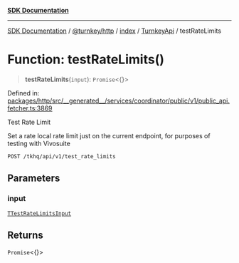 [**SDK Documentation**](../../../../../../README.mdx)

***

[SDK Documentation](../../../../../../packages.mdx) / [@turnkey/http](../../../../README.mdx) / [index](../../../README.mdx) / [TurnkeyApi](../README.mdx) / testRateLimits

# Function: testRateLimits()

> **testRateLimits**(`input`): `Promise`\<\{\}\>

Defined in: [packages/http/src/\_\_generated\_\_/services/coordinator/public/v1/public\_api.fetcher.ts:3869](https://github.com/tkhq/sdk/blob/078f5423e923fbd1d7fd39440402d7f01d09c3d0/packages/http/src/__generated__/services/coordinator/public/v1/public_api.fetcher.ts#L3869)

Test Rate Limit

Set a rate local rate limit just on the current endpoint, for purposes of testing with Vivosuite

`POST /tkhq/api/v1/test_rate_limits`

## Parameters

### input

[`TTestRateLimitsInput`](../type-aliases/TTestRateLimitsInput.mdx)

## Returns

`Promise`\<\{\}\>
